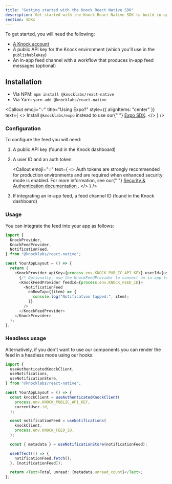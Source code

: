 ```yaml
---
title: "Getting started with the Knock React Native SDK"
description: Get started with the Knock React Native SDK to build in-app notification experiences.
section: SDKs
---
```


To get started, you will need the following:

- [A Knock account](https://dashboard.knock.app/signup)
- A public API key for the Knock environment (which you'll use in the `publishableKey`)
- An in-app feed channel with a workflow that produces in-app feed messages (optional)

## Installation

- Via NPM: `npm install @knocklabs/react-native`
- Via Yarn: `yarn add @knocklabs/react-native`

<Callout
  emoji="💡"
  title="Using Expo?"
  style={{ alignItems: "center" }}
  text={
    <>
      Install <code>@knocklabs/expo</code> instead to use our{" "}
      <a href="/in-app-ui/expo/sdk/overview">Expo SDK</a>.
    </>
  }
/>

### Configuration

To configure the feed you will need:

1. A public API key (found in the Knock dashboard)
2. A user ID and an auth token

   <Callout
     emoji="💡"
     text={
       <>
         Auth tokens are strongly recommended for production environments and
         are required when enhanced security mode is enabled. For more
         information, see our{" "}
         <a href="/in-app-ui/security-and-authentication#authentication-with-enhanced-security">
           Security & Authentication documentation
         </a>
         .
       </>
     }
   />

3. If integrating an in-app feed, a feed channel ID (found in the Knock dashboard)

### Usage

You can integrate the feed into your app as follows:

```typescript
import {
  KnockProvider,
  KnockFeedProvider,
  NotificationFeed,
} from "@knocklabs/react-native";

const YourAppLayout = () => {
  return (
    <KnockProvider apiKey={process.env.KNOCK_PUBLIC_API_KEY} userId={userId}>
      {/* Optionally, use the KnockFeedProvider to connect an in-app feed */}
      <KnockFeedProvider feedId={process.env.KNOCK_FEED_ID}>
        <NotificationFeed
          onRowTap={(item) => {
            console.log("Notification tapped:", item);
          }}
        />
      </KnockFeedProvider>
    </KnockProvider>
  );
};
```

### Headless usage

Alternatively, if you don't want to use our components you can render the feed in a headless mode using our hooks:

```typescript
import {
  useAuthenticatedKnockClient,
  useNotifications,
  useNotificationStore,
} from "@knocklabs/react-native";

const YourAppLayout = () => {
  const knockClient = useAuthenticatedKnockClient(
    process.env.KNOCK_PUBLIC_API_KEY,
    currentUser.id,
  );

  const notificationFeed = useNotifications(
    knockClient,
    process.env.KNOCK_FEED_ID,
  );

  const { metadata } = useNotificationStore(notificationFeed);

  useEffect(() => {
    notificationFeed.fetch();
  }, [notificationFeed]);

  return <Text>Total unread: {metadata.unread_count}</Text>;
};
```
